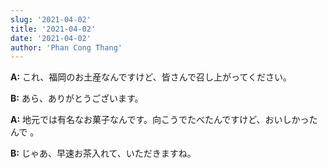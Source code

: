 ```yaml
---
slug: '2021-04-02'
title: '2021-04-02'
date: '2021-04-02'
author: 'Phan Cong Thang'
---
```


**A:** これ、福岡のお土産なんですけど、皆さんで召し上がってください。

**B:** あら、ありがとうございます。

**A:** 地元では有名なお菓子なんです。向こうでたべたんですけど、おいしかったんで
。

**B:** じゃあ、早速お茶入れて、いただきますね。
